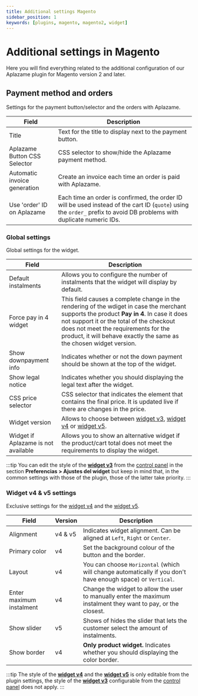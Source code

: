 ```yaml
---
title: Additional settings Magento
sidebar_position: 1
keywords: [plugins, magento, magento2, widget]
---
```

# Additional settings in Magento
Here you will find everything related to the additional configuration of our Aplazame plugin for Magento version 2 and later.

## Payment method and orders
Settings for the payment button/selector and the orders with Aplazame.

Field | Description
----- | -----------
Title | Text for the title to display next to the payment button.
Aplazame Button CSS Selector | CSS selector to show/hide the Aplazame payment method.
Automatic invoice generation | Create an invoice each time an order is paid with Aplazame.
Use 'order' ID on Aplazame | Each time an order is confirmed, the order ID will be used instead of the cart ID (`quote`) using the `order_` prefix to avoid DB problems with duplicate numeric IDs.

### Global settings
Global settings for the widget.

Field | Description
----- | -----------
Default instalments | Allows you to configure the number of instalments that the widget will display by default.
Force pay in 4 widget | This field causes a complete change in the rendering of the wdiget in case the merchant supports the product **Pay in 4**. In case it does not support it or the total of the checkout does not meet the requirements for the product, it will behave exactly the same as the chosen widget version.
Show downpayment info | Indicates whether or not the down payment should be shown at the top of the widget.
Show legal notice | Indicates whether you should displaying the legal text after the widget.
CSS price selector | CSS selector that indicates the element that contains the final price. It is updated live if there are changes in the price.
Widget version | Allows to choose between [widget v3](../../../api/widget/installment-payment#simulación), [widget v4](../../../api/widget/widget-v4) or [widget v5](../../../api/widget/widget-v5).
Widget if Aplazame is not available | Allows you to show an alternative widget if the product/cart total does not meet the requirements to display the widget.
:::tip
  You can edit the style of the [**widget v3**](../../../api/widget/installment-payment#simulación) from the [control panel](https://vendors.aplazame.com/) in the section **Preferencias > Ajustes del widget** but keep in mind that, in the common settings with those of the plugin, those of the latter take priority.
:::

### Widget v4 & v5 settings
Exclusive settings for the [widget v4](../../../api/widget/widget-v4) and the [widget v5](../../../api/widget/widget-v5).

Field | Version | Description
----- | ------- | -----------
Alignment | v4 & v5 | Indicates widget alignment. Can be aligned at `Left`, `Right` or `Center`.
Primary color | v4 | Set the background colour of the button and the border.
Layout | v4 | You can choose `Horizontal` (which will change automatically if you don't have enough space) or `Vertical`.
Enter maximum instalment | v4 | Change the widget to allow the user to manually enter the maximum instalment they want to pay, or the closest.
Show slider | v5 | Shows of hides the slider that lets the customer select the amount of instalments.
Show border | v4 | **Only product widget.** Indicates whether you should displaying the color border.
:::tip
  The style of the [**widget v4**](../../../api/widget/widget-v4) and the [**widget v5**](../../../api/widget/widget-v5) is only editable from the plugin settings, the style of the [**widget v3**](../../../api/widget/installment-payment#simulación) configurable from the [control panel](https://vendors.aplazame.com/) does not apply.
:::
